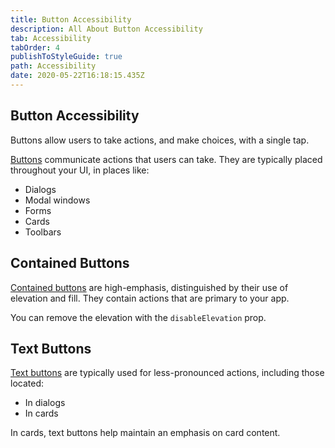 ```yaml
---
title: Button Accessibility
description: All About Button Accessibility
tab: Accessibility
tabOrder: 4
publishToStyleGuide: true
path: Accessibility
date: 2020-05-22T16:18:15.435Z
---
```

## Button Accessibility

Buttons allow users to take actions, and make choices, with a single tap.

[Buttons](https://material.io/design/components/buttons.html) communicate actions that users can take. They are typically placed throughout your UI, in places like:

* Dialogs
* Modal windows
* Forms
* Cards
* Toolbars

## Contained Buttons

[Contained buttons](https://material.io/design/components/buttons.html#contained-button) are high-emphasis, distinguished by their use of elevation and fill.
They contain actions that are primary to your app.

You can remove the elevation with the `disableElevation` prop.

## Text Buttons

[Text buttons](https://material.io/design/components/buttons.html#text-button) are typically used for less-pronounced actions, including those located:

* In dialogs
* In cards

In cards, text buttons help maintain an emphasis on card content.